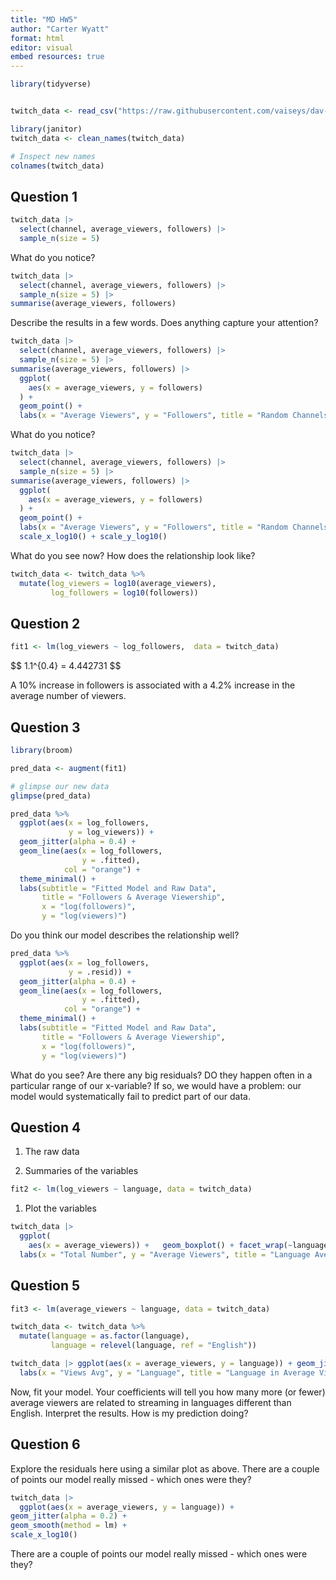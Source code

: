 ```yaml
---
title: "MD HW5"
author: "Carter Wyatt"
format: html
editor: visual
embed resources: true
---
```


```r
library(tidyverse)


twitch_data <- read_csv("https://raw.githubusercontent.com/vaiseys/dav-course/main/Data/twitchdata-update.csv")
```

```r
library(janitor)
twitch_data <- clean_names(twitch_data)

# Inspect new names
colnames(twitch_data)
```

## Question 1

```r

twitch_data |>
  select(channel, average_viewers, followers) |>
  sample_n(size = 5) 

```

What do you notice?

```r
twitch_data |>
  select(channel, average_viewers, followers) |>
  sample_n(size = 5) |>
summarise(average_viewers, followers)
```

Describe the results in a few words. Does anything capture your attention?

```r
twitch_data |>
  select(channel, average_viewers, followers) |>
  sample_n(size = 5) |>
summarise(average_viewers, followers) |>
  ggplot(
    aes(x = average_viewers, y = followers)
  ) +
  geom_point() +
  labs(x = "Average Viewers", y = "Followers", title = "Random Channels")
```

What do you notice?

```r
twitch_data |>
  select(channel, average_viewers, followers) |>
  sample_n(size = 5) |>
summarise(average_viewers, followers) |>
  ggplot(
    aes(x = average_viewers, y = followers)
  ) +
  geom_point() +
  labs(x = "Average Viewers", y = "Followers", title = "Random Channels") +
  scale_x_log10() + scale_y_log10()
```

What do you see now? How does the relationship look like?

```r
twitch_data <- twitch_data %>% 
  mutate(log_viewers = log10(average_viewers), 
         log_followers = log10(followers))
```

## Question 2

```r

fit1 <- lm(log_viewers ~ log_followers,  data = twitch_data) 
```

\$\$ 1.1\^{0.4} = 4.442731 \$\$

A 10% increase in followers is associated with a 4.2% increase in the average number of viewers.

## Question 3

```r
library(broom)

pred_data <- augment(fit1)

# glimpse our new data 
glimpse(pred_data)
```

```r
pred_data %>% 
  ggplot(aes(x = log_followers, 
             y = log_viewers)) +
  geom_jitter(alpha = 0.4) + 
  geom_line(aes(x = log_followers, 
                y = .fitted), 
            col = "orange") + 
  theme_minimal() +
  labs(subtitle = "Fitted Model and Raw Data", 
       title = "Followers & Average Viewership", 
       x = "log(followers)", 
       y = "log(viewers)")
```

Do you think our model describes the relationship well?

```r
pred_data %>% 
  ggplot(aes(x = log_followers, 
             y = .resid)) +
  geom_jitter(alpha = 0.4) + 
  geom_line(aes(x = log_followers, 
                y = .fitted), 
            col = "orange") + 
  theme_minimal() +
  labs(subtitle = "Fitted Model and Raw Data", 
       title = "Followers & Average Viewership", 
       x = "log(followers)", 
       y = "log(viewers)")
```

What do you see? Are there any big residuals? DO they happen often in a particular range of our x-variable? If so, we would have a problem: our model would systematically fail to predict part of our data.

## Question 4

1.  The raw data

2.  Summaries of the variables

```r
fit2 <- lm(log_viewers ~ language, data = twitch_data)
```

1.  Plot the variables

```r
twitch_data |>
  ggplot(
    aes(x = average_viewers)) +   geom_boxplot() + facet_wrap(~language) +
  labs(x = "Total Number", y = "Average Viewers", title = "Language Average Views")
```

## Question 5

```r
fit3 <- lm(average_viewers ~ language, data = twitch_data)
```

```r
twitch_data <- twitch_data %>% 
  mutate(language = as.factor(language), 
         language = relevel(language, ref = "English"))
```

```r
twitch_data |> ggplot(aes(x = average_viewers, y = language)) + geom_jitter(alpha = 0.4) + geom_line(aes(x = average_viewers, y = language), col = "red") + theme_minimal() + 
  labs(x = "Views Avg", y = "Language", title = "Language in Average Viewers")
```

Now, fit your model. Your coefficients will tell you how many more (or fewer) average viewers are related to streaming in languages different than English. Interpret the results. How is my prediction doing?

## Question 6

Explore the residuals here using a similar plot as above. There are a couple of points our model really missed - which ones were they?

```r
twitch_data |> 
  ggplot(aes(x = average_viewers, y = language)) +
geom_jitter(alpha = 0.2) + 
geom_smooth(method = lm) + 
scale_x_log10() 
```

There are a couple of points our model really missed - which ones were they?
